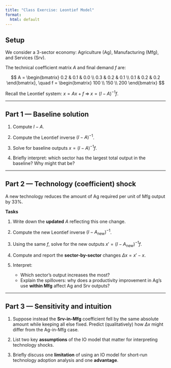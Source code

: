 ```yaml
---
title: "Class Exercise: Leontief Model"
format:
  html: default
---
```


## Setup

We consider a 3-sector economy: Agriculture (Ag), Manufacturing (Mfg), and Services (Srv).

The technical coefficient matrix $A$ and final demand $f$ are:

$$
A =
\begin{bmatrix}
0.2 & 0.1 & 0.0 \\
0.3 & 0.2 & 0.1 \\
0.1 & 0.2 & 0.2
\end{bmatrix},
\quad
f =
\begin{bmatrix}
100 \\
150 \\
200
\end{bmatrix}
$$

Recall the Leontief system:
$x = A x + f \;\Rightarrow\; x = (I - A)^{-1} f$.

---

## Part 1 — Baseline solution

1. Compute $I - A$.

2. Compute the Leontief inverse $(I - A)^{-1}$.

3. Solve for baseline outputs $x = (I - A)^{-1} f$.

4. Briefly interpret: which sector has the largest total output in the baseline? Why might that be?

---

## Part 2 — Technology (coefficient) shock

A new technology reduces the amount of Ag required per unit of Mfg output by 33%. 


**Tasks**

1. Write down the **updated** $A$ reflecting this one change. 

2. Compute the new Leontief inverse $(I - A_{\text{new}})^{-1}$.

3. Using the same $f$, solve for the new outputs $x' = (I - A_{\text{new}})^{-1} f$.

4. Compute and report the **sector-by-sector** changes $\Delta x = x' - x$.

5. Interpret:
   - Which sector’s output increases the most?  
   - Explain the spillovers: why does a productivity improvement in Ag’s use **within Mfg** affect Ag and Srv outputs?

---

## Part 3 — Sensitivity and intuition

1. Suppose instead the **Srv-in-Mfg** coefficient fell by the same absolute amount while keeping all else fixed. Predict (qualitatively) how $\Delta x$ might differ from the Ag-in-Mfg case.

2. List two key **assumptions** of the IO model that matter for interpreting technology shocks.

3. Briefly discuss one **limitation** of using an IO model for short-run technology adoption analysis and one **advantage**.

